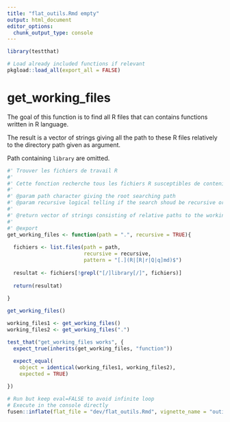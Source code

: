 ```yaml
---
title: "flat_outils.Rmd empty"
output: html_document
editor_options: 
  chunk_output_type: console
---
```


```r
library(testthat)
```

<!--
 You need to run the 'description' chunk in the '0-dev_history.Rmd' file before continuing your code there.
-->

```r
# Load already included functions if relevant
pkgload::load_all(export_all = FALSE)
```

# get_working_files

The goal of this function is to find all R files that can contains functions written in R language.

The result is a vector of strings giving all the path to these R files relatively to the directory path given as argument.

Path containing `library` are omitted. 
    
```r
#' Trouver les fichiers de travail R
#' 
#' Cette fonction recherche tous les fichiers R susceptibles de contenir des définitions de fonction
#' 
#' @param path character giving the root searching path
#' @param recursive logical telling if the search shoud be recursive or not
#'
#' @return vector of strings consisting of relative paths to the working R files
#' 
#' @export
get_working_files <- function(path = ".", recursive = TRUE){
    
  fichiers <- list.files(path = path,
                         recursive = recursive,
                         pattern = "[.](R|[R|r|Q|q]md)$")
  
  resultat <- fichiers[!grepl("[/]library[/]", fichiers)]
  
  return(resultat)
  
}
```
  
```r
get_working_files()
```
  
```r

working_files1 <- get_working_files()
working_files2 <- get_working_files(".")

test_that("get_working_files works", {
  expect_true(inherits(get_working_files, "function"))
  
  expect_equal(
    object = identical(working_files1, working_files2),
    expected = TRUE)

})
```
  

```r
# Run but keep eval=FALSE to avoid infinite loop
# Execute in the console directly
fusen::inflate(flat_file = "dev/flat_outils.Rmd", vignette_name = "outils")
```
